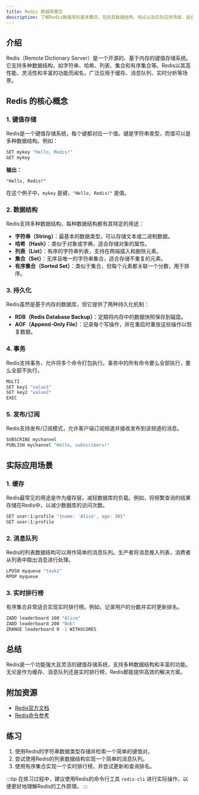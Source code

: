 ```yaml
---
title: Redis 数据库概念
description: 了解Redis数据库的基本概念，包括其数据结构、特点以及实际应用场景。适合初学者快速入门。
---
```


## 介绍

Redis（Remote Dictionary Server）是一个开源的、基于内存的键值存储系统。它支持多种数据结构，如字符串、哈希、列表、集合和有序集合等。Redis以其高性能、灵活性和丰富的功能而闻名，广泛应用于缓存、消息队列、实时分析等场景。

## Redis 的核心概念

### 1. 键值存储

Redis是一个键值存储系统，每个键都对应一个值。键是字符串类型，而值可以是多种数据结构。例如：

```bash
SET mykey "Hello, Redis!"
GET mykey
```

**输出：**
```
"Hello, Redis!"
```

在这个例子中，`mykey` 是键，`"Hello, Redis!"` 是值。

### 2. 数据结构

Redis支持多种数据结构，每种数据结构都有其特定的用途：

- **字符串（String）**：最基本的数据类型，可以存储文本或二进制数据。
- **哈希（Hash）**：类似于对象或字典，适合存储对象的属性。
- **列表（List）**：有序的字符串列表，支持在两端插入和删除元素。
- **集合（Set）**：无序且唯一的字符串集合，适合存储不重复的元素。
- **有序集合（Sorted Set）**：类似于集合，但每个元素都关联一个分数，用于排序。

### 3. 持久化

Redis虽然是基于内存的数据库，但它提供了两种持久化机制：

- **RDB（Redis Database Backup）**：定期将内存中的数据快照保存到磁盘。
- **AOF（Append-Only File）**：记录每个写操作，并在重启时重放这些操作以恢复数据。

### 4. 事务

Redis支持事务，允许将多个命令打包执行。事务中的所有命令要么全部执行，要么全部不执行。

```bash
MULTI
SET key1 "value1"
SET key2 "value2"
EXEC
```

### 5. 发布/订阅

Redis支持发布/订阅模式，允许客户端订阅频道并接收发布到该频道的消息。

```bash
SUBSCRIBE mychannel
PUBLISH mychannel "Hello, subscribers!"
```

## 实际应用场景

### 1. 缓存

Redis最常见的用途是作为缓存层，减轻数据库的负载。例如，将频繁查询的结果存储在Redis中，以减少数据库的访问次数。

```bash
SET user:1:profile "{name: 'Alice', age: 30}"
GET user:1:profile
```

### 2. 消息队列

Redis的列表数据结构可以用作简单的消息队列。生产者将消息推入列表，消费者从列表中取出消息进行处理。

```bash
LPUSH myqueue "task1"
RPOP myqueue
```

### 3. 实时排行榜

有序集合非常适合实现实时排行榜。例如，记录用户的分数并实时更新排名。

```bash
ZADD leaderboard 100 "Alice"
ZADD leaderboard 200 "Bob"
ZRANGE leaderboard 0 -1 WITHSCORES
```

## 总结

Redis是一个功能强大且灵活的键值存储系统，支持多种数据结构和丰富的功能。无论是作为缓存、消息队列还是实时排行榜，Redis都能提供高效的解决方案。

## 附加资源

- [Redis官方文档](https://redis.io/documentation)
- [Redis命令参考](https://redis.io/commands)

## 练习

1. 使用Redis的字符串数据类型存储并检索一个简单的键值对。
2. 尝试使用Redis的列表数据结构实现一个简单的消息队列。
3. 使用有序集合实现一个实时排行榜，并尝试更新和查询排名。

:::tip
在练习过程中，建议使用Redis的命令行工具 `redis-cli` 进行实际操作，以便更好地理解Redis的工作原理。
:::